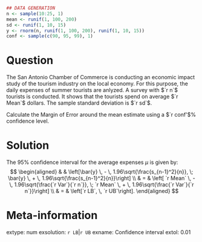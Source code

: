 ```r
## DATA GENERATION
n <- sample(10:25, 1)
mean <- runif(1, 100, 200)
sd <- runif(1, 10, 15)
y <- rnorm(n, runif(1, 100, 200), runif(1, 10, 15))
conf <- sample(c(90, 95, 99), 1)

```

Question
========

The San Antonio Chamber of Commerce is conducting an economic 
impact study of the tourism industry on the local economy. 
For this purpose, the daily expenses of summer tourists are anlyzed. 
A survey with $`r n`$ tourists is conducted. It shows that the
tourists spend on average $`r Mean`$ dollars. The sample standard 
deviation is $`r sd`$.

Calculate the Margin of Error around the mean estimate using a $`r conf'$% 
confidence level. 

Solution
========

The $95\%$ confidence interval for the average expenses $\mu$ is
given by:
$$
\begin{aligned}
&   & \left[\bar{y} \, - \, 1.96\sqrt{\frac{s_{n-1}^2}{n}}, \; 
  \bar{y} \, + \, 1.96\sqrt{\frac{s_{n-1}^2}{n}}\right] \\
& = & \left[ `r Mean` \, - \, 1.96\sqrt{\frac{`r Var`}{`r n`}}, \;
             `r Mean` \, + \, 1.96\sqrt{\frac{`r Var`}{`r n`}}\right] \\
& = & \left[`r LB`, \, `r UB`\right].
\end{aligned}
$$


Meta-information
============
extype: num
exsolution: `r LB`|`r UB`
exname: Confidence interval
extol: 0.01
